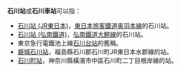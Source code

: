 '''石川站'''或'''石川車站'''可以指：

* [[石川站_(JR東日本)|石川站 (JR東日本)]]，[[東日本旅客鐵道|東日本旅客鐵道]][[奥羽本線|奥羽本線]]的石川站。
* [[石川站_(弘南鐵道)|石川站 (弘南鐵道)]]，[[弘南鐵道|弘南鐵道]][[大鰐線|大鰐線]]的石川站。
* 東京急行電鐵池上線[[石川台站|石川台站]]的舊稱。
* [[磐城石川站|磐城石川站]]，福島縣石川郡石川町JR東日本水郡線的站。
* [[石川町站|石川町站]]，神奈川縣橫濱市中區石川町二丁目根岸線的站。

{{disambig|CAT=三字車站名消歧義}}